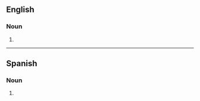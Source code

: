 ==English==

===Noun===
{{head|en|noun plural form}}

# {{plural of|zorro|lang=en}}

----

==Spanish==

===Noun===
{{head|es|noun form|g=m-p}}

# {{plural of|zorro|lang=es}}